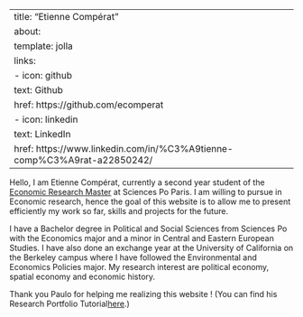 
---
title: "Etienne Compérat"
about:
  template: jolla
  links:
    - icon: github
      text: Github
      href: https://github.com/ecomperat
    - icon: linkedin
      text: LinkedIn
      href: https://www.linkedin.com/in/%C3%A9tienne-comp%C3%A9rat-a22850242/
---

Hello, I am Etienne Compérat, currently a second year student of the [Economic Research Master](https://www.sciencespo.fr/ecole-recherche/en/academics/masters/master-economics/) at Sciences Po Paris. I am willing to pursue in Economic research, hence the goal of this website is to allow me to present efficiently my work so far, skills and projects for the future.


I have a Bachelor degree in Political and Social Sciences from Sciences Po with the Economics major and a minor in Central and Eastern European Studies. I have also done an exchange year at the University of California on the Berkeley campus where I have followed the Environmental and Economics Policies major. My research interest are political economy, spatial economy and economic history.









 Thank you Paulo for helping me realizing this website ! (You can find his Research Portfolio Tutorial[here](https://www.paulogcd.com/portfolio_tutorial/).)